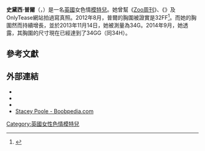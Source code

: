 {{noteTA
|G1=Show
|G2=Movie
}}
{{Infobox model
| name            = 史黛西·普爾<br>{{lang|en|Stacey Poole}}
| image           = 
| caption         = 
| birth_name      = 
| birth_date      = {{birth date and age|1990|10|22}}
| location        = 英格蘭[[南約克郡|南約克郡]][[巴恩斯利|巴恩斯利]]
| death_date      = 
| death_place     = 
| spouse          = 
| height          = {{height|ft=5|in=5|wiki=yes}}
| weight          = {{convert|54|kg|lb|abbr=on}}
| measurements    = 34H-26-34（H罩杯）
| eye color       = 棕色
| hair color      = 褐色
| ethnicity       = [[白人|高加索]]
| alias           = {{lang|en|Stacey P}}、{{lang|en|Staci Poole}}
| agency          = 
| number_of_films = 
| homepage        = 
}}
'''史黛西·普爾'''（{{lang-en|Stacey Poole}}，{{bd|1990年|10月22日}}）是一名[[英國|英國]]女色情[[模特兒|模特兒]]。她曾幫《[[Zoo周刊|Zoo周刊]]》、《{{le|Nuts雜誌|Nuts (magazine)}}》及OnlyTease網站拍過寫真照。2012年8月，普爾的胸圍被{{le|Girl Management|Girl Management}}證實是32FF<ref>{{Cite web |url=http://www.girlmanagementuk.com/wp-content/uploads/2012/08/Stacey-Poole.pdf |title=存档副本 |accessdate=2017-02-04 |archive-date=2017-02-04 |archive-url=https://web.archive.org/web/20170204171248/http://www.girlmanagementuk.com/wp-content/uploads/2012/08/Stacey-Poole.pdf |dead-url=no }}</ref>。而她的胸圍然而持續增長，並於2013年11月14日，她被測量為34G。2014年9月，她透露，其胸圍的尺寸現在已經達到了34GG（同34H）。

==參考文獻==
{{Reflist|30em}}

==外部連結==
*{{Official website|http://www.staceypoole.co.uk/}}
*{{Twitter|StaceyPoole1}}
*{{Instagram|staceypoole1}}
*[http://www.boobpedia.com/boobs/Stacey_Poole Stacey Poole - Boobpedia.com]{{Wayback|url=http://www.boobpedia.com/boobs/Stacey_Poole |date=20161120081455 }}

{{英國人物小作品}}
{{DEFAULTSORT:Poole, Stacey}}
[[Category:英國女性色情模特兒|Category:英國女性色情模特兒]]